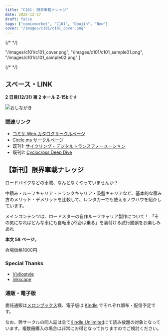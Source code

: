 ```yaml
---
title: "C101: 限界車載ナレッジ"
date: 2022-12-27
draft: false
tags: ["comicmarket", "C101", "Doujin", "New"]
cover: "/images/c101/c101_cover.png"
---
```


{/* <!-- textlint-disable --> */}

  "/images/c101/c101_cover.png",
  "/images/c101/c101_sample01.png",
  "/images/c101/c101_sample02.png"
]

{/* <!-- textlint-enable --> */}

## スペース・LINK

**2 日目(12/31) 東 2 ホール Z-15b**です

![おしながき](/images/c101/list.png)

### 関連リンク

- [コミケ Web カタログサークルページ](https://webcatalog.circle.ms/Perma/Circle/10349446/)
- [Circle.ms サークルページ](https://portal.circle.ms/Circle/Index/10349446)
- 既刊1: [サイクリング・デジタルトランスフォーメーション](/c100/)
- 既刊2: [Cyclocross Deep Dive](/c99/)

## 【新刊】限界車載ナレッジ

<SampleSlide sampleImageUrls={samples} />

ロードバイクなどの車載、なんとなくやっていませんか？

中積み・ルーフキャリア・トランクキャリア・吸盤キャリアなど、基本的な積み方のメリット・デメリットを比較して、レンタカーでも使えるノウハウを紹介しています。

メインコンテンツは、ロードスターの自作ルーフキャリア製作について！
「その気になればどんな車にも自転車が2台は乗る」を裏付ける試行錯誤をお楽しみあれ

**本文 58 ページ**。

会場価格1000円

### Special Thanks

- [Vivliostyle](https://vivliostyle.org/)
- [Inkscape](https://inkscape.org/)

### 通販・電子版

委託通販は[メロンブックス](https://www.melonbooks.co.jp/detail/detail.php?product_id=1747534)様、電子版は [Kindle](https://www.amazon.co.jp/dp/B0BRCF2766) でそれぞれ頒布・配信予定です。

なお、弊サークルの同人誌は全て[Kindle Unlimited](https://amzn.to/3GsXhaT)にて読み放題の対象となっています。複数冊購入の場合は非常にお得となっておりますのでご検討ください。

<div class="iframely-embed">
  <div class="iframely-responsive" style="height: 170px; padding-bottom: 0;">
    <a
      href="https://www.melonbooks.co.jp/detail/detail.php?product_id=1747534"
      data-iframely-url="//iframely.net/8X8PzTz"
    ></a>
  </div>
</div>

<div class="iframely-embed">
  <div
    class="iframely-responsive"
    style="padding-bottom: 52.5%; padding-top: 120px;"
  >
    <a
      href="https://www.amazon.co.jp/dp/B0BRCF2766"
      data-iframely-url="//iframely.net/J3hNgmQ"
    ></a>
  </div>
</div>
